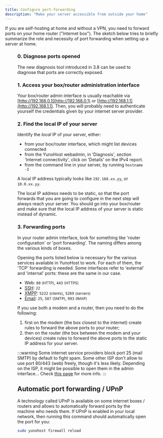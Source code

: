 ```yaml
---
title: Configure port-forwarding
description: "Make your server accessible from outside your home"
---
```


If you are self-hosting at home and without a VPN, you need to forward ports on your home router ("Internet box"). The sketch below tries to briefly summarize the role and necessity of port forwarding when setting up a server at home.

<Figure caption="Illustration of the importance of port-forwarding" src="/img/portForwarding_en.png" />

### 0. Diagnose ports opened

The new diagnosis tool introduced in 3.8 can be used to diagnose that ports are
correctly exposed.

### 1. Access your box/router administration interface

Your box/router admin interface is usually reachable via [http://192.168.0.1](http://192.168.0.1) or [http://192.168.1.1](http://192.168.1.1). Then, you will probably need to authenticate yourself the credentials given by your internet server provider.

### 2. Find the local IP of your server

Identify the *local* IP of your server, either:

- from your box/router interface, which might list devices connected
- from the YunoHost webadmin, in 'Diagnosis', section 'Internet connectivity', click on 'Details' on the IPv4 report.
- from the command line in your server, by running `hostname -I`

A local IP address typically looks like `192.168.xx.yy`, or `10.0.xx.yy`.

The local IP address needs to be static, so that the port forwards that you are going to configure in the next step will always reach your server. You should go into your box/router and make sure that the local IP address of your server is static instead of dynamic.

### 3. Forwarding ports

In your router admin interface, look for something like 'router configuration' or 'port forwarding'. The naming differs among the various kinds of boxes.

Opening the ports listed below is necessary for the various services available in YunoHost to work. For each of them, the 'TCP' forwarding is needed. Some interfaces refer to 'external' and 'internal' ports: these are the same in our case.

- Web: `80` <small>(HTTP)</small>, `443` <small>(HTTPS)</small>
- [SSH](/admin/command_line): `22`
- [XMPP](https://wikipedia.org/wiki/XMPP): `5222` <small>(clients)</small>, `5269` <small>(servers)</small>
- [Email](/admin/email): `25`, `587` <small>(SMTP)</small>, `993` <small>(IMAP)</small>

If you use both a modem and a router, then you need to do the following:

1. first on the modem (the box closest to the internet) create rules to forward the above ports to your router;
2. then on the router (the box between the modem and your devices) create rules to forward the above ports to the static IP address for your server.

:::warning
<FAIcon icon="fa-exclamation-triangle"/> Some internet service providers block port 25 (mail SMTP) by default to fight spam. Some other ISP don't allow to use port 80/443 (web) freely, though it's less likely. Depending on the ISP, it might be possible to open them in the admin interface... Check [this page](/admin/get_started/providers/isp/) for more info.
:::

## Automatic port forwarding / UPnP

A technology called UPnP is available on some internet boxes / routers and allows to automatically forward ports by the machine who needs them. If UPnP is enabled in your local network, then running this command should automatically open the port for you:

```bash
sudo yunohost firewall reload
```
